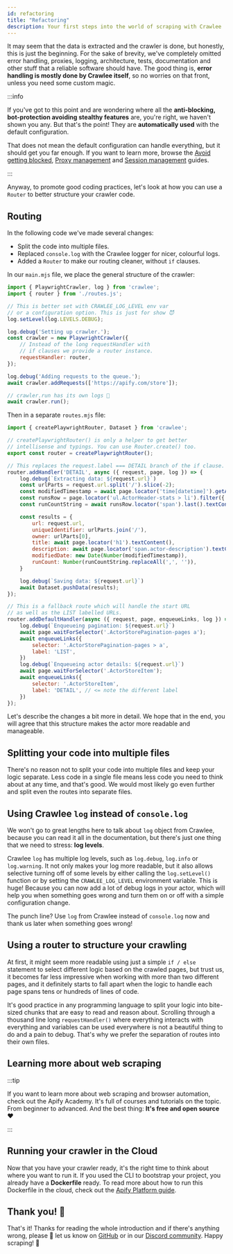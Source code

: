 ```yaml
---
id: refactoring
title: "Refactoring"
description: Your first steps into the world of scraping with Crawlee
---
```



It may seem that the data is extracted and the crawler is done, but honestly, this is just the beginning. For the sake of brevity, we've completely omitted error handling, proxies, logging, architecture, tests, documentation and other stuff that a reliable software should have. The good thing is, **error handling is mostly done by Crawlee itself**, so no worries on that front, unless you need some custom magic.

:::info

If you've got to this point and are wondering where all the **anti-blocking, bot-protection avoiding stealthy features** are, you're right, we haven't shown you any. But that's the point! They are **automatically used** with the default configuration.

That does not mean the default configuration can handle everything, but it should get you far enough. If you want to learn more, browse the [Avoid getting blocked](../guides/avoid-blocking), [Proxy management](../guides/proxy-management) and [Session management](../guides/session-management) guides.

:::

Anyway, to promote good coding practices, let's look at how you can use a <ApiLink to="core/class/Router">`Router`</ApiLink> to better structure your crawler code.

## Routing

In the following code we've made several changes:

- Split the code into multiple files.
- Replaced `console.log` with the Crawlee logger for nicer, colourful logs.
- Added a `Router` to make our routing cleaner, without `if` clauses.

In our `main.mjs` file, we place the general structure of the crawler:

```js title="src/main.mjs"
import { PlaywrightCrawler, log } from 'crawlee';
import { router } from './routes.js';

// This is better set with CRAWLEE_LOG_LEVEL env var
// or a configuration option. This is just for show 😈
log.setLevel(log.LEVELS.DEBUG);

log.debug('Setting up crawler.');
const crawler = new PlaywrightCrawler({
    // Instead of the long requestHandler with
    // if clauses we provide a router instance.
    requestHandler: router,
});

log.debug('Adding requests to the queue.');
await crawler.addRequests(['https://apify.com/store']);

// crawler.run has its own logs 🙂
await crawler.run();
```

Then in a separate `routes.mjs` file:

```js title="src/routes.mjs"
import { createPlaywrightRouter, Dataset } from 'crawlee';

// createPlaywrightRouter() is only a helper to get better
// intellisense and typings. You can use Router.create() too.
export const router = createPlaywrightRouter();

// This replaces the request.label === DETAIL branch of the if clause.
router.addHandler('DETAIL', async ({ request, page, log }) => {
    log.debug(`Extracting data: ${request.url}`)
    const urlParts = request.url.split('/').slice(-2);
    const modifiedTimestamp = await page.locator('time[datetime]').getAttribute('datetime');
    const runsRow = page.locator('ul.ActorHeader-stats > li').filter({ hasText: 'Runs' });
    const runCountString = await runsRow.locator('span').last().textContent();

    const results = {
        url: request.url,
        uniqueIdentifier: urlParts.join('/'),
        owner: urlParts[0],
        title: await page.locator('h1').textContent(),
        description: await page.locator('span.actor-description').textContent(),
        modifiedDate: new Date(Number(modifiedTimestamp)),
        runCount: Number(runCountString.replaceAll(',', '')),
    }

    log.debug(`Saving data: ${request.url}`)
    await Dataset.pushData(results);
});

// This is a fallback route which will handle the start URL
// as well as the LIST labelled URLs.
router.addDefaultHandler(async ({ request, page, enqueueLinks, log }) => {
    log.debug(`Enqueueing pagination: ${request.url}`)
    await page.waitForSelector('.ActorStorePagination-pages a');
    await enqueueLinks({
        selector: '.ActorStorePagination-pages > a',
        label: 'LIST',
    })
    log.debug(`Enqueueing actor details: ${request.url}`)
    await page.waitForSelector('.ActorStoreItem');
    await enqueueLinks({
        selector: '.ActorStoreItem',
        label: 'DETAIL', // <= note the different label
    })
});
```

Let's describe the changes a bit more in detail. We hope that in the end, you will agree that this structure makes the actor more readable and manageable.

## Splitting your code into multiple files

There's no reason not to split your code into multiple files and keep your logic separate. Less code in a single file means less code you need to think about at any time, and that's good. We would most likely go even further and split even the routes into separate files.

## Using Crawlee `log` instead of `console.log`

We won't go to great lengths here to talk about `log` object from Crawlee, because you can read it all in the <ApiLink to="core/class/Log">documentation</ApiLink>, but there's just one thing that we need to stress: **log levels**.

Crawlee `log` has multiple log levels, such as `log.debug`, `log.info` or `log.warning`. It not only makes your log more readable, but it also allows selective turning off of some levels by either calling the `log.setLevel()` function or by setting the `CRAWLEE_LOG_LEVEL` environment variable. This is huge! Because you can now add a lot of debug logs in your actor, which will help you when something goes wrong and turn them on or off with a simple configuration change.

The punch line? Use `log` from Crawlee instead of `console.log` now and thank us later when something goes wrong!

## Using a router to structure your crawling

At first, it might seem more readable using just a simple `if / else` statement to select different logic based on the crawled pages, but trust us, it becomes far less impressive when working with more than two different pages, and it definitely starts to fall apart when the logic to handle each page spans tens or hundreds of lines of code.

It's good practice in any programming language to split your logic into bite-sized chunks that are easy to read and reason about. Scrolling through a thousand line long `requestHandler()` where everything interacts with everything and variables can be used everywhere is not a beautiful thing to do and a pain to debug. That's why we prefer the separation of routes into their own files.

## Learning more about web scraping

:::tip

If you want to learn more about web scraping and browser automation, check out the Apify Academy. It's full of courses and tutorials on the topic. From beginner to advanced. And the best thing: **It's free and open source** ❤️

:::

## Running your crawler in the Cloud

Now that you have your crawler ready, it's the right time to think about where you want to run it. If you used the CLI to bootstrap your project, you already have a **Dockerfile** ready. To read more about how to run this Dockerfile in the cloud, check out the [Apify Platform guide](../guides/apify-platform).

## Thank you! 🎉

That's it! Thanks for reading the whole introduction and if there's anything wrong, please 🙏 let us know on [GitHub](https://github.com/apify/crawlee) or in our [Discord community](https://discord.com/invite/jyEM2PRvMU). Happy scraping! 👋
